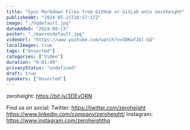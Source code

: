 ```yaml
---
title: "Sync Markdown Files from GitHub or GitLab onto zeroheight"
publishedAt: "2024-05-21T18:57:17Z"
image: "./hqdefault.jpg"
dateAdded: "2024-08-13"
poster: "./maxresdefault.jpg"
videoUrl: "https://www.youtube.com/watch?v=5DKwfJbl-bQ"
localImages: true
tags: ["Unsorted"]
categories: ["Video"]
duration: "0:01:49"
privacyStatus: "undefined"
draft: true
speakers: ["Unsorted"]
---
```

zeroheight: https://bit.ly/3DEvORN

Find us on social:
Twitter: https://twitter.com/zeroheight
https://www.linkedin.com/company/zeroheight/
Instagram: https://www.instagram.com/zeroheighthq
